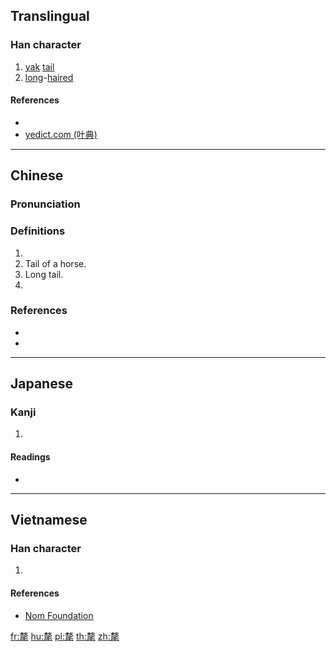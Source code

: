 {{also|牦|犛}}
==Translingual==

===Han character===
{{Han char|rn=82|rad=毛|as=11|sn=15|four=47714|canj=JKMHU|ids=⿸𠩺毛}}

# [[yak]] [[tail]]
# [[long]]-[[hair]]ed

====References====
* {{Han ref|kx=0595.460|dkj=16952|dj=0987.230|hdz=32004.070|uh=6C02|ud=27650|bh=E5F8|bd=58872}}
*[http://yedict.com/htm/6C/6C02.htm yedict.com (叶典)]

----

==Chinese==
{{zh-forms|s=牦}}

===Pronunciation===
{{zh-pron
|m=lí,máo
|c=lei4,mou4
|mc=y
|oc=y
|ma=
|cat=n,a
}}

===Definitions===
{{zh-hanzi}}

# {{zh-alt-form|犛}}
# Tail of a horse.
# Long tail.
# {{zh-alt-form|斄}}

===References===
* {{R:twedu|B01993}}
* {{R:yue:Hanzi}}

----

==Japanese==

===Kanji===
{{ja-kanji|grade=|rs=毛11}}

# {{defn|lang=ja|sort=毛11}}

====Readings====
* {{ja-readings|on=[[り]] (ri), [[ぼう]] (bō), [[もう]] (mō), [[らい]] (rai)|kun=}}

----

==Vietnamese==

===Han character===
{{vi-readings|rs=毛11| hanviet = [[li]], [[ly]], [[mao]]}}

# {{defn|lang=vi|sort=毛11}}

====References====
*[http://nomfoundation.org/common/nom_details.php?codepoint=6c02 Nom Foundation]

[[fr:氂]]
[[hu:氂]]
[[pl:氂]]
[[th:氂]]
[[zh:氂]]